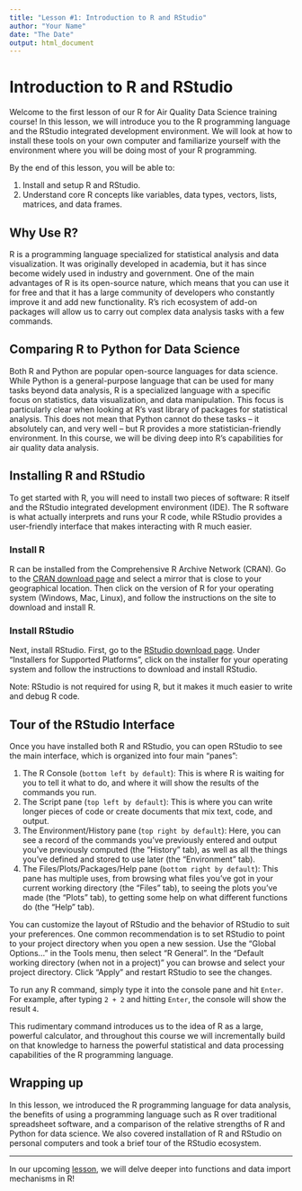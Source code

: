```yaml
---
title: "Lesson #1: Introduction to R and RStudio"
author: "Your Name"
date: "The Date"
output: html_document
---
```


# Introduction to R and RStudio

Welcome to the first lesson of our R for Air Quality Data Science training course! In this lesson, we will introduce you to the R programming language and the RStudio integrated development environment. We will look at how to install these tools on your own computer and familiarize yourself with the environment where you will be doing most of your R programming. 

By the end of this lesson, you will be able to:

1. Install and setup R and RStudio.
2. Understand core R concepts like variables, data types, vectors, lists, matrices, and data frames.

## Why Use R?

R is a programming language specialized for statistical analysis and data visualization. It was originally developed in academia, but it has since become widely used in industry and government. One of the main advantages of R is its open-source nature, which means that you can use it for free and that it has a large community of developers who constantly improve it and add new functionality. R's rich ecosystem of add-on packages will allow us to carry out complex data analysis tasks with a few commands.

## Comparing R to Python for Data Science

Both R and Python are popular open-source languages for data science. While Python is a general-purpose language that can be used for many tasks beyond data analysis, R is a specialized language with a specific focus on statistics, data visualization, and data manipulation. This focus is particularly clear when looking at R's vast library of packages for statistical analysis. This does not mean that Python cannot do these tasks – it absolutely can, and very well – but R provides a more statistician-friendly environment. In this course, we will be diving deep into R's capabilities for air quality data analysis.

## Installing R and RStudio

To get started with R, you will need to install two pieces of software: R itself and the RStudio integrated development environment (IDE). The R software is what actually interprets and runs your R code, while RStudio provides a user-friendly interface that makes interacting with R much easier.

### Install R

R can be installed from the Comprehensive R Archive Network (CRAN). Go to the [CRAN download page](https://cran.r-project.org/mirrors.html) and select a mirror that is close to your geographical location. Then click on the version of R for your operating system (Windows, Mac, Linux), and follow the instructions on the site to download and install R.

### Install RStudio

Next, install RStudio. First, go to the [RStudio download page](https://www.rstudio.com/products/rstudio/download/#download). Under "Installers for Supported Platforms", click on the installer for your operating system and follow the instructions to download and install RStudio. 

Note: RStudio is not required for using R, but it makes it much easier to write and debug R code. 

## Tour of the RStudio Interface

Once you have installed both R and RStudio, you can open RStudio to see the main interface, which is organized into four main “panes”:

1. The R Console (`bottom left by default`): This is where R is waiting for you to tell it what to do, and where it will show the results of the commands you run.
2. The Script pane (`top left by default`): This is where you can write longer pieces of code or create documents that mix text, code, and output.
3. The Environment/History pane (`top right by default`): Here, you can see a record of the commands you’ve previously entered and output you’ve previously computed (the “History” tab), as well as all the things you’ve defined and stored to use later (the “Environment” tab).
4. The Files/Plots/Packages/Help pane (`bottom right by default`): This pane has multiple uses, from browsing what files you’ve got in your current working directory (the “Files” tab), to seeing the plots you’ve made (the “Plots” tab), to getting some help on what different functions do (the “Help” tab). 

You can customize the layout of RStudio and the behavior of RStudio to suit your preferences. One common recommendation is to set RStudio to point to your project directory when you open a new session. Use the "Global Options…" in the Tools menu, then select "R General". In the "Default working directory (when not in a project)" you can browse and select your project directory. Click "Apply" and restart RStudio to see the changes.

To run any R command, simply type it into the console pane and hit `Enter`. For example, after typing `2 + 2` and hitting `Enter`, the console will show the result `4`.

This rudimentary command introduces us to the idea of R as a large, powerful calculator, and throughout this course we will incrementally build on that knowledge to harness the powerful statistical and data processing capabilities of the R programming language.

## Wrapping up

In this lesson, we introduced the R programming language for data analysis, the benefits of using a programming language such as R over traditional spreadsheet software, and a comparison of the relative strengths of R and Python for data science. We also covered installation of R and RStudio on personal computers and took a brief tour of the RStudio ecosystem.

----

In our upcoming [lesson](2-Functions-and-Data-Import/readme.md), we will delve deeper into functions and data import mechanisms in R!